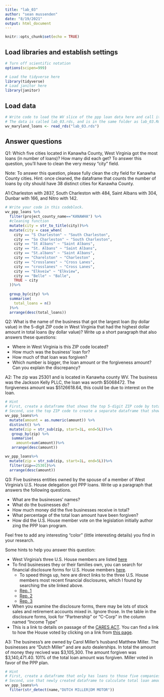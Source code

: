 ```yaml
---
title: "lab_03"
author: "sean mussenden"
date: "8/19/2021"
output: html_document
---
```


```r
knitr::opts_chunk$set(echo = TRUE)
```

## Load libraries and establish settings
```r
# Turn off scientific notation
options(scipen=999)

# Load the tidyverse here
library(tidyverse)
# Load janitor here
library(janitor)
```

## Load data
```r
# Write code to load the WV slice of the ppp loan data here and call it wv_ppp_loans.
# The data is called lab_03.rds, and is in the same folder as lab_03.Rmd (this data notebook)
wv_maryland_loans <- read_rds("lab_03.rds") 

```

## Answer questions

Q1: Which five cities located in Kanawha County, West Virginia got the most loans (in number of loans)? How many did each get? To answer this question, you'll have to clean the very messy "city" field.

Note: To answer this question, please fully clean the city field for Kanawha County cities. Hint: once cleaned, the dataframe that counts the number of loans by city should have 38 distinct cities for Kanawha County.

A1:Charleston with 2837, South Charleston with 484, Saint Albans with 304, Dunbar with 166, and Nitro with 142.
```r

# Write your code in this codeblock.
wv_ppp_loans %>%
  filter(project_county_name=="KANAWHA") %>%
  #cleaning function
  mutate(city = str_to_title(city))%>%
  mutate(city = case_when(
    city == "S Charleston" ~ "South Charleston",
    city == "So Charleston" ~ "South Charleston",
    city == "St Albans" ~ "Saint Albans",
    city == "St. Albans" ~ "Saint Albans",
    city == "St.albans" ~ "Saint Albans",
    city == "Charelston" ~ "Charleston" ,
    city == "Crosslanes" ~ "Cross Lanes",
    city == "crosslanes" ~ "Cross Lanes",
    city == "Elkveiw" ~ "Elkview",
    city == "Belle" ~ "Balle",
    TRUE ~ city
  ))%>%
  
  group_by(city) %>%
  summarise(
    total_loans = n()
  )%>%
  arrange(desc(total_loans))

```

Q2: What is the name of the business that got the largest loan (by dollar value) in the 5-digit ZIP code in West Virginia that had the highest dollar amount in total loans (by dollar value)? Write up a short paragraph that also answers these questions:

* Where in West Virginia is this ZIP code located?
* How much was the business' loan for?
* How much of that loan was forgiven?
* Which number is bigger, the loan amount or the forgiveness amount? Can you explain the discrepancy?

A2: 
The zip was 25301 and is located in Kanawha county WV. The business was the Jackson Kelly PLLC, the loan was worth $5068472. The forgiveness amount was $5126618.64, this could be due to interest on the loan.
```r
# Hint
# First, create a dataframe that shows the top 5-digit ZIP code by total dollar amount
# Second, use the top ZIP code to create a separate dataframe that shows the business with the biggest loan in that ZIP code.
wv_ppp_loans%>%
  mutate(amount = as.numeric(amount)) %>%
  distinct() %>%
  mutate(zip = str_sub(zip, start=1L, end=5L))%>%
   group_by(zip) %>%
   summarise(
     amount=sum(amount))%>%
   arrange(desc(amount))

wv_ppp_loans%>%
  mutate(zip = str_sub(zip, start=1L, end=5L))%>%
  filter(zip==25301)%>%
  arrange(desc(amount))
```

Q3: Five business entities owned by the spouse of a member of West Virginia's U.S. House delegation got PPP loans. Write up a paragraph that answers the following questions.   

  * What are the businesses' names?
  * What do the businesses do?
  * How much money did the five businesses receive in total?
  * What percentage of the total loan amount have been forgiven?
  * How did the U.S. House member vote on the legislation initially author zing the PPP loan program.

Feel free to add any interesting "color" (little interesting details) you find in your research.  

Some hints to help you answer this question:

* West Virginia's three U.S. House members are listed [here](https://www.govtrack.us/congress/members/WV#representatives)
* To find businesses they or their families own, you can search for financial disclosure forms for U.S. House members [here](https://disclosures-clerk.house.gov/PublicDisclosure/FinancialDisclosure#Search).
  * To speed things up, here are direct links to the three U.S. House members most recent financial disclosures, which I found by searching the site linked above.
  * [Rep. 1](https://disclosures-clerk.house.gov/public_disc/financial-pdfs/2020/10042042.pdf)
  * [Rep. 2](https://disclosures-clerk.house.gov/public_disc/financial-pdfs/2020/10040330.pdf)
  * [Rep. 3](https://disclosures-clerk.house.gov/public_disc/financial-pdfs/2020/10042734.pdf)
* When you examine the disclosure forms, there may be lots of stock sales and retirement accounts mixed in.  Ignore those. In the table in the disclosure forms, look for "Partnership" or "C-Corp" in the column named "Income Type"
* This is a link to details on passage of the [CARES ACT](https://www.congress.gov/bill/116th-congress/house-bill/748). You can find a link to how the House voted by clicking on a link from [this page](https://www.congress.gov/bill/116th-congress/house-bill/748/actions).

A3:
The business's are owned by Carol Miller's husband Matthew Miller. The businesses are "Dutch Miller" and are auto dealerships. In total the amount of money they recived was $3,105,300. The amount forgiven was $3,140,471.40. 101% of the total loan amount was forgiven. Miller voted in favor of the PPP plan.
```r

# Hint
# First, create a dataframe that only has loans to those five companies
# Second, use that newly created dataframe to calculate total loan amount and percentage forgiven for those companies
wv_ppp_loans%>%
  filter(str_detect(name,"DUTCH MILLER|DM MOTOR"))
```
